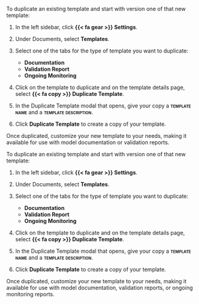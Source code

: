 :::: {.content-visible unless-format="revealjs"}
To duplicate an existing template and start with version one of that new template:

1. In the left sidebar, click **{{< fa gear >}} Settings**. 

2. Under Documents, select **Templates**.

3. Select one of the tabs for the type of template you want to duplicate: 

   - **Documentation** 
   - **Validation Report**
   - **Ongoing Monitoring**

4. Click on the template to duplicate and on the template details page, select **{{< fa copy >}} Duplicate Template**. 

5. In the Duplicate Template modal that opens, give your copy a **[template name]{.smallcaps}** and a **[template description]{.smallcaps}**.

6. Click **Duplicate Template** to create a copy of your template.

Once duplicated, customize your new template to your needs, making it available for use with model documentation or validation reports.

::::


:::: {.content-hidden unless-format="revealjs"}
To duplicate an existing template and start with version one of that new template:

1. In the left sidebar, click **{{< fa gear >}} Settings**. 

2. Under Documents, select **Templates**.

3. Select one of the tabs for the type of template you want to duplicate: 

   - **Documentation** 
   - **Validation Report**
   - **Ongoing Monitoring**

4. Click on the template to duplicate and on the template details page, select **{{< fa copy >}} Duplicate Template**. 

5. In the Duplicate Template modal that opens, give your copy a **[template name]{.smallcaps}** and a **[template description]{.smallcaps}**.

6. Click **Duplicate Template** to create a copy of your template.

Once duplicated, customize your new template to your needs, making it available for use with model documentation, validation reports, or ongoing monitoring reports.

::::